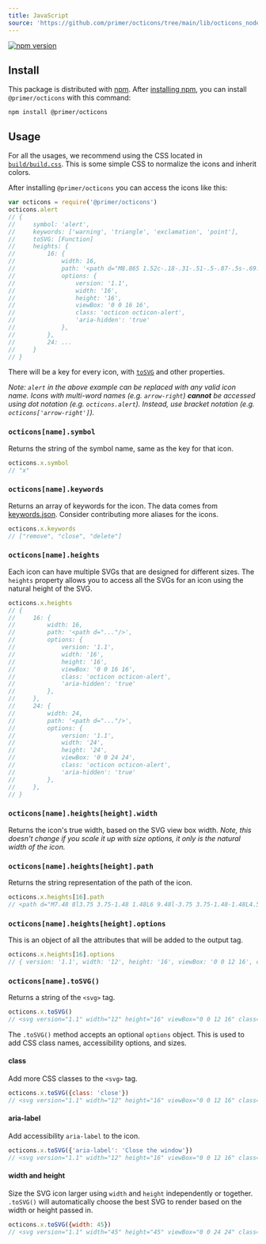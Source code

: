 ```yaml
---
title: JavaScript
source: 'https://github.com/primer/octicons/tree/main/lib/octicons_node'
---
```


[![npm version](https://img.shields.io/npm/v/@primer/octicons.svg)](https://www.npmjs.org/package/@primer/octicons)

## Install

This package is distributed with [npm][npm]. After [installing npm][install-npm], you can install `@primer/octicons` with this command:

```shell
npm install @primer/octicons
```

## Usage

For all the usages, we recommend using the CSS located in [`build/build.css`](https://unpkg.com/@primer/octicons/build/build.css). This is some simple CSS to normalize the icons and inherit colors.

After installing `@primer/octicons` you can access the icons like this:

```js
var octicons = require('@primer/octicons')
octicons.alert
// {
//     symbol: 'alert',
//     keywords: ['warning', 'triangle', 'exclamation', 'point'],
//     toSVG: [Function]
//     heights: {
//         16: {
//             width: 16,
//             path: '<path d="M8.865 1.52c-.18-.31-.51-.5-.87-.5s-.69.19-.87.5L.275 13.5c-.18.31-.18.69 0 1 .19.31.52.5.87.5h13.7c.36 0 .69-.19.86-.5.17-.31.18-.69.01-1L8.865 1.52zM8.995 13h-2v-2h2v2zm0-3h-2V6h2v4z"/>',
//             options: {
//                 version: '1.1',
//                 width: '16',
//                 height: '16',
//                 viewBox: '0 0 16 16',
//                 class: 'octicon octicon-alert',
//                 'aria-hidden': 'true'
//             },
//         },
//         24: ...
//     }
// }
```

There will be a key for every icon, with [`toSVG`](#octiconsnametosvg) and other properties.

_Note: `alert` in the above example can be replaced with any valid icon name. Icons with multi-word names (e.g. `arrow-right`) **cannot** be accessed using dot notation (e.g. `octicons.alert`). Instead, use bracket notation (e.g. `octicons['arrow-right']`)._

### `octicons[name].symbol`

Returns the string of the symbol name, same as the key for that icon.

```js
octicons.x.symbol
// "x"
```

### `octicons[name].keywords`

Returns an array of keywords for the icon. The data comes from [keywords.json](https://github.com/primer/octicons/blob/main/keywords.json). Consider contributing more aliases for the icons.

```js
octicons.x.keywords
// ["remove", "close", "delete"]
```

### `octicons[name].heights`

Each icon can have multiple SVGs that are designed for different sizes. The `heights` property allows you to access all the SVGs for an icon using the natural height of the SVG.

```js
octicons.x.heights
// {
//     16: {
//         width: 16,
//         path: '<path d="..."/>',
//         options: {
//             version: '1.1',
//             width: '16',
//             height: '16',
//             viewBox: '0 0 16 16',
//             class: 'octicon octicon-alert',
//             'aria-hidden': 'true'
//         },
//     },
//     24: {
//         width: 24,
//         path: '<path d="..."/>',
//         options: {
//             version: '1.1',
//             width: '24',
//             height: '24',
//             viewBox: '0 0 24 24',
//             class: 'octicon octicon-alert',
//             'aria-hidden': 'true'
//         },
//     },
// }
```

### `octicons[name].heights[height].width`

Returns the icon's true width, based on the SVG view box width. _Note, this doesn't change if you scale it up with size options, it only is the natural width of the icon._

### `octicons[name].heights[height].path`

Returns the string representation of the path of the icon.

```js
octicons.x.heights[16].path
// <path d="M7.48 8l3.75 3.75-1.48 1.48L6 9.48l-3.75 3.75-1.48-1.48L4.52 8 .77 4.25l1.48-1.48L6 6.52l3.75-3.75 1.48 1.48z"></path>
```

### `octicons[name].heights[height].options`

This is an object of all the attributes that will be added to the output tag.

```js
octicons.x.heights[16].options
// { version: '1.1', width: '12', height: '16', viewBox: '0 0 12 16', class: 'octicon octicon-x', 'aria-hidden': 'true' }
```

### `octicons[name].toSVG()`

Returns a string of the `<svg>` tag.

```js
octicons.x.toSVG()
// <svg version="1.1" width="12" height="16" viewBox="0 0 12 16" class="octicon octicon-x" aria-hidden="true"><path d="M7.48 8l3.75 3.75-1.48 1.48L6 9.48l-3.75 3.75-1.48-1.48L4.52 8 .77 4.25l1.48-1.48L6 6.52l3.75-3.75 1.48 1.48z"/></svg>
```

The `.toSVG()` method accepts an optional `options` object. This is used to add CSS class names, accessibility options, and sizes.

#### class

Add more CSS classes to the `<svg>` tag.

```js
octicons.x.toSVG({class: 'close'})
// <svg version="1.1" width="12" height="16" viewBox="0 0 12 16" class="octicon octicon-x close" aria-hidden="true"><path d="M7.48 8l3.75 3.75-1.48 1.48L6 9.48l-3.75 3.75-1.48-1.48L4.52 8 .77 4.25l1.48-1.48L6 6.52l3.75-3.75 1.48 1.48z"/></svg>
```

#### aria-label

Add accessibility `aria-label` to the icon.

```js
octicons.x.toSVG({'aria-label': 'Close the window'})
// <svg version="1.1" width="12" height="16" viewBox="0 0 12 16" class="octicon octicon-x" aria-label="Close the window" role="img"><path d="M7.48 8l3.75 3.75-1.48 1.48L6 9.48l-3.75 3.75-1.48-1.48L4.52 8 .77 4.25l1.48-1.48L6 6.52l3.75-3.75 1.48 1.48z"/></svg>
```

#### width and height

Size the SVG icon larger using `width` and `height` independently or together. `.toSVG()` will automatically choose the best SVG to render based on the width or height passed in.

```js
octicons.x.toSVG({width: 45})
// <svg version="1.1" width="45" height="45" viewBox="0 0 24 24" class="octicon octicon-x" aria-hidden="true"><path d="M7.48 8l3.75 3.75-1.48 1.48L6 9.48l-3.75 3.75-1.48-1.48L4.52 8 .77 4.25l1.48-1.48L6 6.52l3.75-3.75 1.48 1.48z"/></svg>
```

[primer]: https://github.com/primer/primer
[docs]: http://primercss.io/
[npm]: https://www.npmjs.com/
[install-npm]: https://docs.npmjs.com/getting-started/installing-node
[sass]: http://sass-lang.com/
